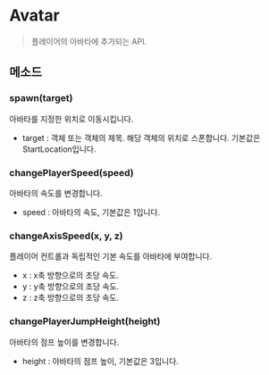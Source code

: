 # Avatar

> 플레이어의 아바타에 추가되는 API.

## 메소드

### spawn(target)

아바타를 지정한 위치로 이동시킵니다.

- target : 객체 또는 객체의 제목. 해당 객체의 위치로 스폰합니다. 기본값은 StartLocation입니다.

### changePlayerSpeed(speed)

아바타의 속도를 변경합니다.

- speed : 아바타의 속도, 기본값은 1입니다.

### changeAxisSpeed(x, y, z)

플레이어 컨트롤과 독립적인 기본 속도를 아바타에 부여합니다.

- x : x축 방향으로의 초당 속도.
- y : y축 방향으로의 초당 속도.
- z : z축 방향으로의 초당 속도.

### changePlayerJumpHeight(height)

아바타의 점프 높이를 변경합니다.

- height : 아바타의 점프 높이, 기본값은 3입니다.
